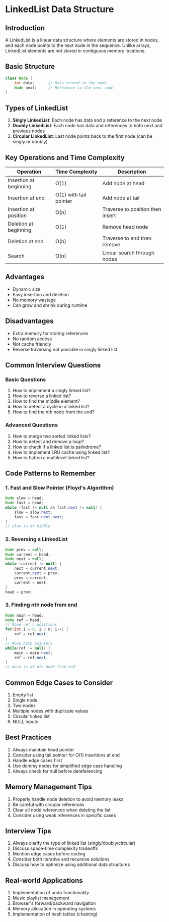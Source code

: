 # LinkedList Data Structure

## Introduction
A LinkedList is a linear data structure where elements are stored in nodes, and each node points to the next node in the sequence. Unlike arrays, LinkedList elements are not stored in contiguous memory locations.

## Basic Structure
```java
class Node {
    int data;      // Data stored in the node
    Node next;     // Reference to the next node
}
```

## Types of LinkedList
1. **Singly LinkedList**: Each node has data and a reference to the next node
2. **Doubly LinkedList**: Each node has data and references to both next and previous nodes
3. **Circular LinkedList**: Last node points back to the first node (can be singly or doubly)

## Key Operations and Time Complexity
| Operation | Time Complexity | Description |
|-----------|----------------|-------------|
| Insertion at beginning | O(1) | Add node at head |
| Insertion at end | O(1) with tail pointer | Add node at tail |
| Insertion at position | O(n) | Traverse to position then insert |
| Deletion at beginning | O(1) | Remove head node |
| Deletion at end | O(n) | Traverse to end then remove |
| Search | O(n) | Linear search through nodes |

## Advantages
- Dynamic size
- Easy insertion and deletion
- No memory wastage
- Can grow and shrink during runtime

## Disadvantages
- Extra memory for storing references
- No random access
- Not cache friendly
- Reverse traversing not possible in singly linked list

## Common Interview Questions

### Basic Questions
1. How to implement a singly linked list?
2. How to reverse a linked list?
3. How to find the middle element?
4. How to detect a cycle in a linked list?
5. How to find the nth node from the end?

### Advanced Questions
1. How to merge two sorted linked lists?
2. How to detect and remove a loop?
3. How to check if a linked list is palindrome?
4. How to implement LRU cache using linked list?
5. How to flatten a multilevel linked list?

## Code Patterns to Remember

### 1. Fast and Slow Pointer (Floyd's Algorithm)
```java
Node slow = head;
Node fast = head;
while (fast != null && fast.next != null) {
    slow = slow.next;
    fast = fast.next.next;
}
// slow is at middle
```

### 2. Reversing a LinkedList
```java
Node prev = null;
Node current = head;
Node next = null;
while (current != null) {
    next = current.next;
    current.next = prev;
    prev = current;
    current = next;
}
head = prev;
```

### 3. Finding nth node from end
```java
Node main = head;
Node ref = head;
// Move ref n positions
for(int i = 0; i < n; i++) {
    ref = ref.next;
}
// Move both pointers
while(ref != null) {
    main = main.next;
    ref = ref.next;
}
// main is at nth node from end
```

## Common Edge Cases to Consider
1. Empty list
2. Single node
3. Two nodes
4. Multiple nodes with duplicate values
5. Circular linked list
6. NULL inputs

## Best Practices
1. Always maintain head pointer
2. Consider using tail pointer for O(1) insertions at end
3. Handle edge cases first
4. Use dummy nodes for simplified edge case handling
5. Always check for null before dereferencing

## Memory Management Tips
1. Properly handle node deletion to avoid memory leaks
2. Be careful with circular references
3. Clear all node references when deleting the list
4. Consider using weak references in specific cases

## Interview Tips
1. Always clarify the type of linked list (singly/doubly/circular)
2. Discuss space-time complexity tradeoffs
3. Mention edge cases before coding
4. Consider both iterative and recursive solutions
5. Discuss how to optimize using additional data structures

## Real-world Applications
1. Implementation of undo functionality
2. Music playlist management
3. Browser's forward/backward navigation
4. Memory allocation in operating systems
5. Implementation of hash tables (chaining) 